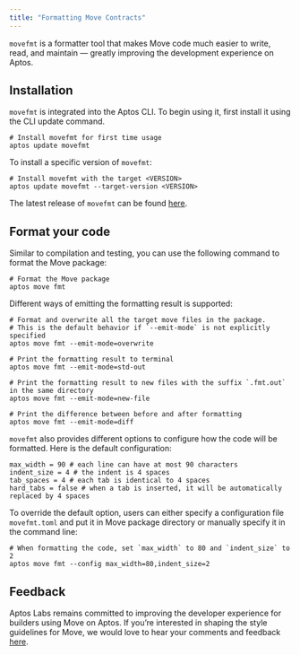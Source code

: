 ```yaml
---
title: "Formatting Move Contracts"
---
```


`movefmt` is a formatter tool that makes Move code much easier to write, read, and maintain — greatly improving the development experience on Aptos.

## Installation

`movefmt` is integrated into the Aptos CLI. To begin using it, first install it using the CLI update command.

```shellscript filename="Terminal"
# Install movefmt for first time usage
aptos update movefmt
```

To install a specific version of `movefmt`:

```shellscript filename="Terminal"
# Install movefmt with the target <VERSION>
aptos update movefmt --target-version <VERSION>
```

The latest release of `movefmt` can be found [here](https://github.com/movebit/movefmt/releases).

## Format your code

Similar to compilation and testing, you can use the following command to format the Move package:

```shellscript filename="Terminal"
# Format the Move package
aptos move fmt
```

Different ways of emitting the formatting result is supported:

```shellscript filename="Terminal"
# Format and overwrite all the target move files in the package.
# This is the default behavior if `--emit-mode` is not explicitly specified
aptos move fmt --emit-mode=overwrite

# Print the formatting result to terminal
aptos move fmt --emit-mode=std-out

# Print the formatting result to new files with the suffix `.fmt.out` in the same directory
aptos move fmt --emit-mode=new-file

# Print the difference between before and after formatting
aptos move fmt --emit-mode=diff
```

`movefmt` also provides different options to configure how the code will be formatted.
Here is the default configuration:

```
max_width = 90 # each line can have at most 90 characters
indent_size = 4 # the indent is 4 spaces
tab_spaces = 4 # each tab is identical to 4 spaces
hard_tabs = false # when a tab is inserted, it will be automatically replaced by 4 spaces
```

To override the default option, users can either specify a configuration file `movefmt.toml`
and put it in Move package directory or manually specify it in the command line:

```shellscript filename="Terminal"
# When formatting the code, set `max_width` to 80 and `indent_size` to 2
aptos move fmt --config max_width=80,indent_size=2
```

## Feedback

Aptos Labs remains committed to improving the developer experience for builders using Move on Aptos.
If you’re interested in shaping the style guidelines for Move, we would love to hear your comments and feedback
[here](https://github.com/movebit/movefmt/issues).
